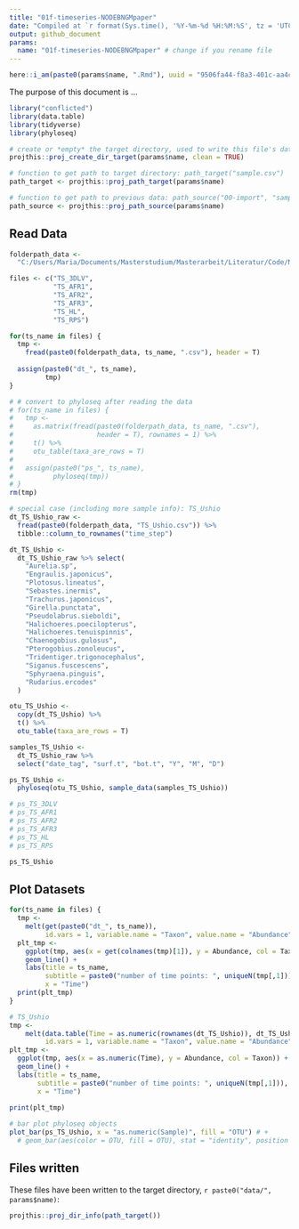 ```yaml
---
title: "01f-timeseries-NODEBNGMpaper"
date: "Compiled at `r format(Sys.time(), '%Y-%m-%d %H:%M:%S', tz = 'UTC')` UTC"
output: github_document
params:
  name: "01f-timeseries-NODEBNGMpaper" # change if you rename file
---
```


```r
here::i_am(paste0(params$name, ".Rmd"), uuid = "9506fa44-f8a3-401c-aa4c-950659e05f3f")
```

The purpose of this document is ...

```r
library("conflicted")
library(data.table)
library(tidyverse)
library(phyloseq)

```

```r
# create or *empty* the target directory, used to write this file's data: 
projthis::proj_create_dir_target(params$name, clean = TRUE)

# function to get path to target directory: path_target("sample.csv")
path_target <- projthis::proj_path_target(params$name)

# function to get path to previous data: path_source("00-import", "sample.csv")
path_source <- projthis::proj_path_source(params$name)
```

## Read Data

```r
folderpath_data <-
  "C:/Users/Maria/Documents/Masterstudium/Masterarbeit/Literatur/Code/NODEBNGM/data/"

files <- c("TS_3DLV",
           "TS_AFR1",
           "TS_AFR2",
           "TS_AFR3",
           "TS_HL",
           "TS_RPS")

for(ts_name in files) {
  tmp <-
    fread(paste0(folderpath_data, ts_name, ".csv"), header = T)
  
  assign(paste0("dt_", ts_name),
         tmp)
}

# # convert to phyloseq after reading the data
# for(ts_name in files) {
#   tmp <-
#     as.matrix(fread(paste0(folderpath_data, ts_name, ".csv"),
#                     header = T), rownames = 1) %>%
#     t() %>% 
#     otu_table(taxa_are_rows = T)
#   
#   assign(paste0("ps_", ts_name),
#          phyloseq(tmp))
# }
rm(tmp)

```

```r
# special case (including more sample info): TS_Ushio
dt_TS_Ushio_raw <- 
  fread(paste0(folderpath_data, "TS_Ushio.csv")) %>% 
  tibble::column_to_rownames("time_step")

dt_TS_Ushio <-
  dt_TS_Ushio_raw %>% select(
    "Aurelia.sp",
    "Engraulis.japonicus",
    "Plotosus.lineatus",
    "Sebastes.inermis",
    "Trachurus.japonicus",
    "Girella.punctata",
    "Pseudolabrus.sieboldi",
    "Halichoeres.poecilopterus",
    "Halichoeres.tenuispinnis",
    "Chaenogobius.gulosus",
    "Pterogobius.zonoleucus",
    "Tridentiger.trigonocephalus",
    "Siganus.fuscescens",
    "Sphyraena.pinguis",
    "Rudarius.ercodes"
  )

otu_TS_Ushio <-
  copy(dt_TS_Ushio) %>% 
  t() %>% 
  otu_table(taxa_are_rows = T)

samples_TS_Ushio <-
  dt_TS_Ushio_raw %>%
  select("date_tag", "surf.t", "bot.t", "Y", "M", "D")

ps_TS_Ushio <-
  phyloseq(otu_TS_Ushio, sample_data(samples_TS_Ushio))

```


```r
# ps_TS_3DLV
# ps_TS_AFR1
# ps_TS_AFR2
# ps_TS_AFR3
# ps_TS_HL
# ps_TS_RPS

ps_TS_Ushio
```


## Plot Datasets

```r
for(ts_name in files) {
  tmp <-
    melt(get(paste0("dt_", ts_name)),
         id.vars = 1, variable.name = "Taxon", value.name = "Abundance")
  plt_tmp <-
    ggplot(tmp, aes(x = get(colnames(tmp)[1]), y = Abundance, col = Taxon)) +
    geom_line() +
    labs(title = ts_name,
         subtitle = paste0("number of time points: ", uniqueN(tmp[,1])),
         x = "Time")
  print(plt_tmp)
}

# TS_Ushio
tmp <-
    melt(data.table(Time = as.numeric(rownames(dt_TS_Ushio)), dt_TS_Ushio),
         id.vars = 1, variable.name = "Taxon", value.name = "Abundance")
plt_tmp <-
  ggplot(tmp, aes(x = as.numeric(Time), y = Abundance, col = Taxon)) +
  geom_line() +
  labs(title = ts_name,
       subtitle = paste0("number of time points: ", uniqueN(tmp[,1])),
       x = "Time")
  
print(plt_tmp)

```

```r
# bar plot phyloseq objects
plot_bar(ps_TS_Ushio, x = "as.numeric(Sample)", fill = "OTU") # +
  # geom_bar(aes(color = OTU, fill = OTU), stat = "identity", position = "stack")
```


## Files written

These files have been written to the target directory, ```r paste0("data/", params$name)```:

```r
projthis::proj_dir_info(path_target())
```
